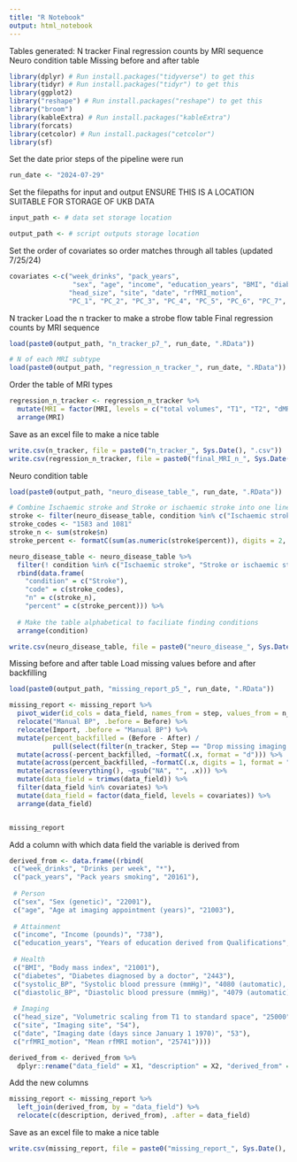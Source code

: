 ```yaml
---
title: "R Notebook"
output: html_notebook
---
```


Tables generated:
N tracker
Final regression counts by MRI sequence
Neuro condition table
Missing before and after table


```r

library(dplyr) # Run install.packages("tidyverse") to get this
library(tidyr) # Run install.packages("tidyr") to get this
library(ggplot2)
library("reshape") # Run install.packages("reshape") to get this
library("broom")
library(kableExtra) # Run install.packages("kableExtra")
library(forcats)
library(cetcolor) # Run install.packages("cetcolor")
library(sf)

```


Set the date prior steps of the pipeline were run
```r

run_date <- "2024-07-29"

```

Set the filepaths for input and output
ENSURE THIS IS A LOCATION SUITABLE FOR STORAGE OF UKB DATA
```r

input_path <- # data set storage location

output_path <- # script outputs storage location

```


Set the order of covariates so order matches through all tables
(updated 7/25/24)
```r

covariates <-c("week_drinks", "pack_years",
                "sex", "age", "income", "education_years", "BMI", "diabetes", "systolic_BP", "diastolic_BP",
               "head_size", "site", "date", "rfMRI_motion",
               "PC_1", "PC_2", "PC_3", "PC_4", "PC_5", "PC_6", "PC_7", "PC_8", "PC_9", "PC_10")

```

N tracker
Load the n tracker to make a strobe flow table
Final regression counts by MRI sequence
```r

load(paste0(output_path, "n_tracker_p7_", run_date, ".RData"))

# N of each MRI subtype
load(paste0(output_path, "regression_n_tracker_", run_date, ".RData"))

```

Order the table of MRI types
```r

regression_n_tracker <- regression_n_tracker %>%
  mutate(MRI = factor(MRI, levels = c("total volumes", "T1", "T2", "dMRI", "rfMRI"))) %>%
  arrange(MRI)

```

Save as an excel file to make a nice table
```r

write.csv(n_tracker, file = paste0("n_tracker_", Sys.Date(), ".csv"))
write.csv(regression_n_tracker, file = paste0("final_MRI_n_", Sys.Date(), ".csv"))

```

Neuro condition table
```r

load(paste0(output_path, "neuro_disease_table_", run_date, ".RData"))

# Combine Ischaemic stroke and Stroke or ischaemic stroke into one line
stroke <- filter(neuro_disease_table, condition %in% c("Ischaemic stroke", "Stroke or ischaemic stroke"))
stroke_codes <- "1583 and 1081"
stroke_n <- sum(stroke$n)
stroke_percent <- formatC(sum(as.numeric(stroke$percent)), digits = 2, format = "f")

neuro_disease_table <- neuro_disease_table %>%
  filter(! condition %in% c("Ischaemic stroke", "Stroke or ischaemic stroke")) %>%
  rbind(data.frame(
    "condition" = c("Stroke"),
    "code" = c(stroke_codes),
    "n" = c(stroke_n),
    "percent" = c(stroke_percent))) %>%
  
  # Make the table alphabetical to faciliate finding conditions
  arrange(condition)

write.csv(neuro_disease_table, file = paste0("neuro_disease_", Sys.Date(), ".csv"))

```

Missing before and after table
Load missing values before and after backfilling
```r

load(paste0(output_path, "missing_report_p5_", run_date, ".RData"))

```

```r

missing_report <- missing_report %>%
  pivot_wider(id_cols = data_field, names_from = step, values_from = n_missing) %>%
  relocate("Manual BP", .before = Before) %>%
  relocate(Import, .before = "Manual BP") %>%
  mutate(percent_backfilled = (Before - After) /
           pull(select(filter(n_tracker, Step == "Drop missing imaging covariates"), N)) * 100) %>%
  mutate(across(-percent_backfilled, ~formatC(.x, format = "d"))) %>%
  mutate(across(percent_backfilled, ~formatC(.x, digits = 1, format = "f"))) %>%
  mutate(across(everything(), ~gsub("NA", "", .x))) %>%
  mutate(data_field = trimws(data_field)) %>%
  filter(data_field %in% covariates) %>%
  mutate(data_field = factor(data_field, levels = covariates)) %>%
  arrange(data_field)


missing_report

```

Add a column with which data field the variable is derived from
```r

derived_from <- data.frame((rbind(
 c("week_drinks", "Drinks per week", "*"),
 c("pack_years", "Pack years smoking", "20161"),
 
 # Person
 c("sex", "Sex (genetic)", "22001"),
 c("age", "Age at imaging appointment (years)", "21003"),
 
 # Attainment
 c("income", "Income (pounds)", "738"),
 c("education_years", "Years of education derived from Qualifications", "6138"),
 
 # Health
 c("BMI", "Body mass index", "21001"),
 c("diabetes", "Diabetes diagnosed by a doctor", "2443"),
 c("systolic_BP", "Systolic blood pressure (mmHg)", "4080 (automatic), 93 (manual)"),
 c("diastolic_BP", "Diastolic blood pressure (mmHg)", "4079 (automatic), 94 (manual)"),
 
 # Imaging
 c("head_size", "Volumetric scaling from T1 to standard space", "25000"),
 c("site", "Imaging site", "54"),
 c("date", "Imaging date (days since January 1 1970)", "53"),
 c("rfMRI_motion", "Mean rfMRI motion", "25741"))))

derived_from <- derived_from %>%
  dplyr::rename("data_field" = X1, "description" = X2, "derived_from" = X3)


```

Add the new columns
```r

missing_report <- missing_report %>%
  left_join(derived_from, by = "data_field") %>%
  relocate(c(description, derived_from), .after = data_field)

```

Save as an excel file to make a nice table
```r

write.csv(missing_report, file = paste0("missing_report_", Sys.Date(), ".csv"))

```




